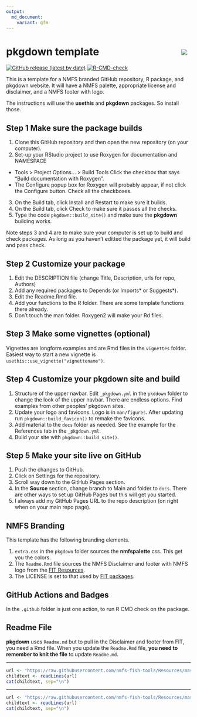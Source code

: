 ```yaml
---
output: 
  md_document:
    variant: gfm
---
```


<!-- README.md is generated from README.Rmd. Please edit that file -->

# pkgdown template <img src="man/figures/logo.png" align="right" style="padding: 10px"/>

<!-- badges: start -->

[![GitHub release (latest by
date)](https://img.shields.io/github/v/release/nmfs-fish-tools/pkgdownTemplate)](https://github.com/nmfs-fish-tools/pkgdownTemplate/releases)
[![R-CMD-check](https://github.com/nmfs-fish-tools/pkgdownTemplate/workflows/R-CMD-check/badge.svg)](https://github.com/nmfs-fish-tools/pkgdownTemplate/actions/workflows/R-CMD-check.yaml)
<!-- badges: end -->

This is a template for a NMFS branded GitHub repository, R package, and pkgdown website. It will have a NMFS palette, appropriate license and disclaimer, and a NMFS footer with logo.

The instructions will use the **usethis** and **pkgdown** packages. So install those.

## Step 1 Make sure the package builds

1. Clone this GitHub repository and then open the new repository (on your computer).
2. Set-up your RStudio project to use Roxygen for documentation and NAMESPACE
  * Tools > Project Options... > Build Tools  Click the checkbox that says "Build documentation with Roxygen".
  * The Configure popup box for Roxygen will probably appear, if not click the Configure button. Check all the checkboxes.
3. On the Build tab, click Install and Restart to make sure it builds.
4. On the Build tab, click Check to make sure it passes all the checks.
5. Type the code `pkgdown::build_site()` and make sure the **pkgdown** building works.

Note steps 3 and 4 are to make sure your computer is set up to build and check packages. As long as you haven't editted the package yet, it will build and pass check.

## Step 2 Customize your package

1. Edit the DESCRIPTION file (change Title, Description, urls for repo, Authors)
2. Add any required packages to Depends (or Imports* or Suggests*).
3. Edit the Readme.Rmd file.
4. Add your functions to the R folder. There are some template functions there already.
5. Don't touch the man folder. Roxygen2 will make your Rd files.

## Step 3 Make some vignettes (optional)

Vignettes are longform examples and are Rmd files in the `vignettes` folder. Easiest way to start a new vignette is `usethis::use_vignette("vignettename")`.

## Step 4 Customize your **pkgdown** site and build

1. Structure of the upper navbar. Edit `_pkgdown.yml` in the `pkddown` folder to change the look of the upper navbar. There are endless options. Find examples from other peoples' pkgdown sites.
2. Update your logo and favicons. Logo is in `man/figures`. After updating run         `pkgdown::build_favicon()` to remake the favicons.
3. Add material to the `docs` folder as needed. See the example for the References tab in the `_pkgdown.yml`.
4. Build your site with `pkgdown::build_site()`.

## Step 5 Make your site live on GitHub

1. Push the changes to GitHub.
2. Click on Settings for the repository.
3. Scroll way down to the GitHub Pages section.
4. In the **Source** section, change branch to Main and folder to `docs`. There are other ways to set up GitHub Pages but this will get you started.
5. I always add my GitHub Pages URL to the repo description (on right when on your main repo page).

## NMFS Branding

This template has the following branding elements.

1. `extra.css` in the `pkgdown` folder sources the **nmfspalette** css. This get you the colors.
2. The `Readme.Rmd` file sources the NMFS Disclaimer and footer with NMFS logo from the [FIT Resources](https://github.com/nmfs-fish-tools/Resources).
3. The LICENSE is set to that used by [FIT packages](https://github.com/nmfs-fish-tools).

## GitHub Actions and Badges

In the `.github` folder is just one action, to run R CMD check on the package.

## Readme File

**pkgdown** uses `Readme.md` but to pull in the Disclaimer and footer from FIT, you need a Rmd file. When you update the `Readme.Rmd` file, **you need to remember to knit the file** to update `Readme.md`. 

<!-- Do not edit below. This adds the Disclaimer and NMFS footer. -->

****

```r
url <- "https://raw.githubusercontent.com/nmfs-fish-tools/Resources/master/Disclaimer.md"
childtext <- readLines(url)
cat(childtext, sep="\n")
```

****

```r
url <- "https://raw.githubusercontent.com/nmfs-fish-tools/Resources/master/footer.md" 
childtext <- readLines(url)
cat(childtext, sep="\n")
```


